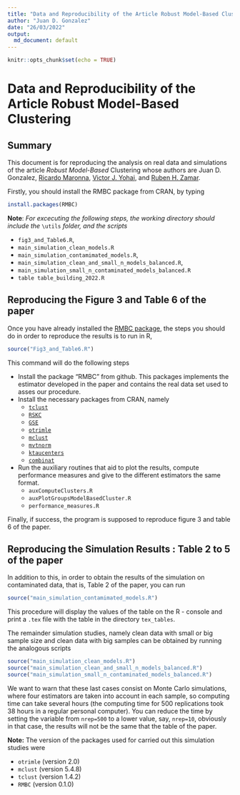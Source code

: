 ```yaml
---
title: "Data and Reproducibility of the Article Robust Model-Based Clustering"
author: "Juan D. Gonzalez"
date: "26/03/2022"
output:
  md_document: default
---
```


```r
knitr::opts_chunk$set(echo = TRUE)
```

# Data and Reproducibility of the Article Robust Model-Based Clustering

## Summary

This  document is for reproducing the analysis on real data and simulations of the article
_Robust Model-Based_ Clustering whose authors are Juan D. Gonzalez, [Ricardo Maronna](https://scholar.google.com/citations?user=Cqa77SYAAAAJ&hl=en), 
[Victor J. Yohai](https://scholar.google.com/citations?user=fBUfRqcAAAAJ&hl=en), and [Ruben H. Zamar](https://scholar.google.ca/citations?user=XgRp4HUAAAAJ&hl=en). 

Firstly, you should install the RMBC package from CRAN, by typing  
``` r
install.packages(RMBC)
``` 

**Note**: _For excecuting the following steps, the working directory should include the_ `\utils` _folder, and the scripts_ 

  * `fig3_and_Table6.R`,
  * `main_simulation_clean_models.R` 
  * `main_simulation_contamimated_models.R`, 
  * `main_simulation_clean_and_small_n_models_balanced.R`, 
  * `main_simulation_small_n_contaminated_models_balanced.R`
  * `table table_building_2022.R`
  


## Reproducing the Figure 3 and Table 6 of the paper 

Once you have already installed the [RMBC package](https://cran.r-project.org/web/packages/RMBC/index.html), the steps you should do in order to reproduce the results is to run in R, 

```r
source("Fig3_and_Table6.R")
```
This command will do the following steps

* Install the package "RMBC" from github. This packages implements the estimator developed in the paper and contains the real data set used to asses our procedure. 
* Install the necessary packages from CRAN, namely
  * [`tclust`](https://cran.r-project.org/web/packages/tclust/index.html)
  * [`RSKC`](https://cran.r-project.org/web/packages/RSKC/index.html)
  * [`GSE`](https://cran.r-project.org/web/packages/GSE/index.html)
  * [`otrimle`](https://cran.r-project.org/web/packages/otrimle/index.html)
  * [`mclust`](https://cran.r-project.org/web/packages/mclust/index.html)
  * [`mvtnorm`](https://cran.r-project.org/web/packages/mvtnorm/index.html)
  * [`ktaucenters`](https://cran.r-project.org/web/packages/ktaucenters/index.html)
  * [`combinat`](https://cran.r-project.org/web/packages/combinat/index.html)
* Run the  auxiliary routines that aid to plot the results, compute performance measures and 
  give to the different estimators the same format. 
  * `auxComputeClusters.R`
  * `auxPlotGroupsModelBasedCluster.R`
  * `performance_measures.R`

Finally, if success, the program is supposed to reproduce figure 3 and table 6 of the paper. 

## Reproducing the Simulation Results : Table 2 to 5 of the paper 

In addition to this, in order to obtain the results of the simulation on contaminated data, that is, Table 2 of the paper, you can run
```r
source("main_simulation_contamimated_models.R")
```  

This procedure will display the values of the table on the R - console and print a `.tex` file with the table in the directory `tex_tables`.  

The remainder simulation studies, namely clean data with small or big sample size  and clean data with big samples can be obtained by running the analogous scripts  

```r
source("main_simulation_clean_models.R")
source("main_simulation_clean_and_small_n_models_balanced.R")
source("main_simulation_small_n_contaminated_models_balanced.R")
```  

We want to warn that these last cases consist on Monte Carlo simulations, where four estimators are taken into account in each sample, so computing time can take several hours (the computing time for 500 replications took 38 hours in a regular personal computer). You can reduce the time by setting the variable from `nrep=500` to a lower value, say, `nrep=10`, obviously in that case, the results will not be the same that the table of the paper. 

**Note:** The version of the packages used for carried out this simulation studies were

* `otrimle` (version 2.0)
* `mclust`  (version 5.4.8)
* `tclust`  (version 1.4.2)
* `RMBC`  (version 0.1.0)

